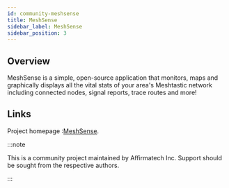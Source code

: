 ```yaml
---
id: community-meshsense
title: MeshSense
sidebar_label: MeshSense
sidebar_position: 3
---
```


## Overview
MeshSense is a simple, open-source application that monitors, maps and graphically displays all the vital stats of your area's Meshtastic network including connected nodes, signal reports, trace routes and more!

## Links
Project homepage :[MeshSense](https://meshsense.app).

:::note

This is a community project maintained by Affirmatech Inc.
Support should be sought from the respective authors.

:::